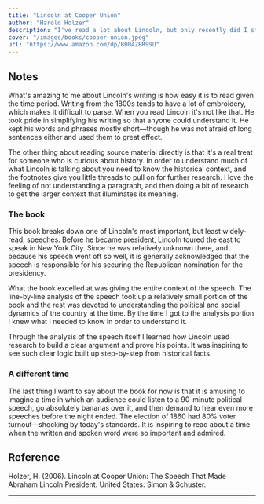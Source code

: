 ```yaml
---
title: "Lincoln at Cooper Union"
author: "Harold Holzer"
description: "I've read a lot about Lincoln, but only recently did I start reviewing the transcripts of his speeches and writing. Going directly to the source has changed my understanding and increased my appreciation for Lincoln as an author and communicator. This book is a detailed breakdown of Lincoln's important but not widely-read speech at Cooper Union in New York City, which likely propelled him to the presidency."
cover: "/images/books/cooper-union.jpeg"
url: "https://www.amazon.com/dp/B004ZBR99U"
---
```


## Notes

What's amazing to me about Lincoln's writing is how easy it is to read given the time period. Writing from the 1800s tends to have a lot of embroidery, which makes it difficult to parse. When you read Lincoln it's not like that. He took pride in simplifying his writing so that anyone could understand it. He kept his words and phrases mostly short—though he was not afraid of long sentences either and used them to great effect.

The other thing about reading source material directly is that it's a real treat for someone who is curious about history. In order to understand much of what Lincoln is talking about you need to know the historical context, and the footnotes give you little threads to pull on for further research. I love the feeling of not understanding a paragraph, and then doing a bit of research to get the larger context that illuminates its meaning.

### The book

This book breaks down one of Lincoln's most important, but least widely-read, speeches. Before he became president, Lincoln toured the east to speak in New York City. Since he was relatively unknown there, and because his speech went off so well, it is generally acknowledged that the speech is responsible for his securing the Republican nomination for the presidency.

What the book excelled at was giving the entire context of the speech. The line-by-line analysis of the speech took up a relatively small portion of the book and the rest was devoted to understanding the political and social dynamics of the country at the time. By the time I got to the analysis portion I knew what I needed to know in order to understand it.

Through the analysis of the speech itself I learned how Lincoln used research to build a clear argument and prove his points. It was inspiring to see such clear logic built up step-by-step from historical facts.

### A different time

The last thing I want to say about the book for now is that it is amusing to imagine a time in which an audience could listen to a 90-minute political speech, go absolutely bananas over it, and then demand to hear even more speeches before the night ended. The election of 1860 had 80% voter turnout—shocking by today's standards. It is inspiring to read about a time when the written and spoken word were so important and admired.

<HrSection />

## Reference

Holzer, H. (2006). Lincoln at Cooper Union: The Speech That Made Abraham Lincoln President. United States: Simon & Schuster.

---
